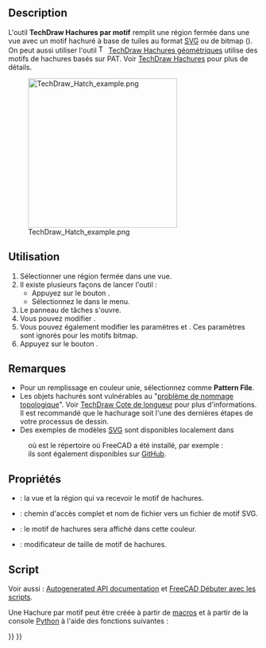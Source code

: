 <languages/>

{{Docnav/fr
|[[TechDraw_LinkDimension/fr|Lier une dimension]]
|[[TechDraw_GeometricHatch/fr|Hachures géométriques]]
|[[TechDraw_Workbench/fr|Atelier TechDraw]]
|IconL=TechDraw_LinkDimension.svg
|IconR=TechDraw_GeometricHatch.svg
|IconC=Workbench_TechDraw.svg
}}

{{GuiCommand/fr
|Name=TechDraw Hatch
|Name/fr=TechDraw Hachures par motif
|MenuLocation=TechDraw → Hachures → Hachurer une face en utilisant un fichier image
|Workbenches=[[TechDraw_Workbench/fr|TechDraw]]
|SeeAlso=[[TechDraw_GeometricHatch/fr|TechDraw Hachures géométriques]], [[TechDraw_Hatching/fr|TechDraw Hachures]]
}}

==Description==

L'outil '''TechDraw Hachures par motif''' remplit une région fermée dans une vue avec un motif hachuré à base de tuiles au format [[SVG/fr|SVG]] ou de bitmap ({{Version/fr|0.21}}). On peut aussi utiliser l'outil [[Image:TechDraw_GeometricHatch.svg|16px]] [[TechDraw_GeometricHatch/fr|TechDraw Hachures géométriques]] utilise des motifs de hachures basés sur PAT. Voir [[TechDraw_Hatching/fr|TechDraw Hachures]] pour plus de détails.

[[Image:TechDraw_Hatch_example.png|300px]]

{{Caption|Motif de hachures SVG sur une face}}

<span id="Usage"></span>
==Utilisation==

# Sélectionner une région fermée dans une vue.
# Il existe plusieurs façons de lancer l'outil :
#* Appuyez sur le bouton {{Button|[[Image:TechDraw_Hatch.svg|16px]] [[TechDraw_Hatch/fr|Hachurer une face en utilisant un fichier image ]]}}.
#* Sélectionnez le {{MenuCommand|TechDraw → Hachures → [[Image:TechDraw_Hatch.svg|16px]] Hachurer une face en utilisant un fichier image }} dans le menu.
# Le panneau de tâches {{MenuCommand|Appliquer des hachures à la face}} s'ouvre.
# Vous pouvez modifier {{MenuCommand|Fichier de motif}}.
# Vous pouvez également modifier les paramètres {{MenuCommand|Echelle du motif}} et {{MenuCommand|Couleur de trait}}. Ces paramètres sont ignorés pour les motifs bitmap.
# Appuyez sur le bouton {{Button|OK}}.

<span id="Notes"></span>
== Remarques ==

* Pour un remplissage en couleur unie, sélectionnez {{FileName|solid.svg}} comme '''Pattern File'''.
* Les objets hachurés sont vulnérables au "[[Topological_naming_problem/fr|problème de nommage topologique]]". Voir [[TechDraw_LengthDimension/fr|TechDraw Cote de longueur]] pour plus d'informations. Il est recommandé que le hachurage soit l'une des dernières étapes de votre processus de dessin.
* Des exemples de modèles [[SVG/fr|SVG]] sont disponibles localement dans
: {{Code|code=
$INSTALL_DIR/data/Mod/TechDraw/Patterns
}}
: où {{incode|$INSTALL_DIR}} est le répertoire où FreeCAD a été installé, par exemple :
: {{Code|code=
/usr/share/freecad/data/Mod/TechDraw/Patterns
}}
: ils sont également disponibles sur [https://github.com/FreeCAD/FreeCAD/tree/master/src/Mod/TechDraw/Patterns GitHub].

<span id="Properties"></span>
==Propriétés==

* {{PropertyData|Source}}: la vue et la région qui va recevoir le motif de hachures.
* {{PropertyData|Hatch Pattern}}: chemin d'accès complet et nom de fichier vers un fichier de motif SVG.
* {{PropertyView|Hatch Color}}: le motif de hachures sera affiché dans cette couleur.
* {{PropertyView|Hatch Scale}}: modificateur de taille de motif de hachures.

<span id="Scripting"></span>
==Script==

Voir aussi : [https://freecad.github.io/SourceDoc/ Autogenerated API documentation] et [[FreeCAD_Scripting_Basics/fr|FreeCAD Débuter avec les scripts]].

Une Hachure par motif peut être créée à partir de [[Macros/fr|macros]] et à partir de la console [[Python/fr|Python]] à l'aide des fonctions suivantes :

{{Code|code=
hatch = FreeCAD.ActiveDocument.addObject("TechDraw::DrawHatch", "Hatch")
hatch.Source = (view1, ["Face0"])
hatch.HatchPattern = hatchFileSpec
page.addView(hatch)
}}


{{Docnav/fr
|[[TechDraw_LinkDimension/fr|Lier une dimension]]
|[[TechDraw_GeometricHatch/fr|Hachures géométriques]]
|[[TechDraw_Workbench/fr|Atelier TechDraw]]
|IconL=TechDraw_LinkDimension.svg
|IconR=TechDraw_GeometricHatch.svg
|IconC=Workbench_TechDraw.svg
}}

{{TechDraw_Tools_navi{{#translation:}}}}
{{Userdocnavi{{#translation:}}}}